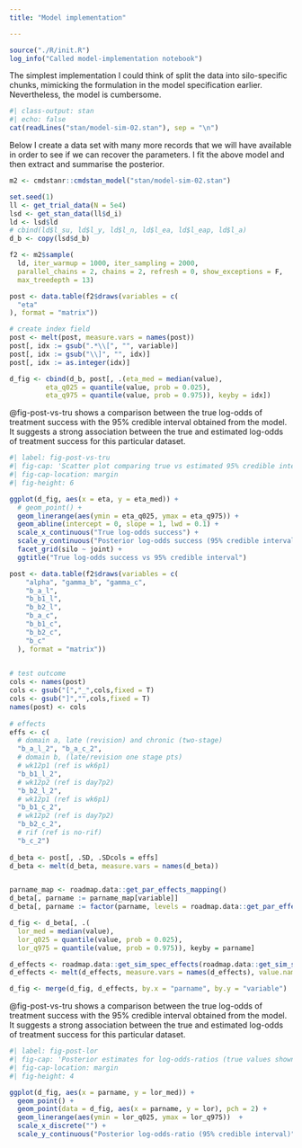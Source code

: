 ```yaml
---
title: "Model implementation"

---
```


```r
source("./R/init.R")
log_info("Called model-implementation notebook")
```



The simplest implementation I could think of split the data into silo-specific chunks, mimicking the formulation in the model specification earlier.
Nevertheless, the model is cumbersome.

```r
#| class-output: stan
#| echo: false
cat(readLines("stan/model-sim-02.stan"), sep = "\n")
```

Below I create a data set with many more records that we will have available in order to see if we can recover the parameters.
I fit the above model and then extract and summarise the posterior.

```r
m2 <- cmdstanr::cmdstan_model("stan/model-sim-02.stan")

set.seed(1)
ll <- get_trial_data(N = 5e4)
lsd <- get_stan_data(ll$d_i)
ld <- lsd$ld
# cbind(ld$l_su, ld$l_y, ld$l_n, ld$l_ea, ld$l_eap, ld$l_a)
d_b <- copy(lsd$d_b)

f2 <- m2$sample(
  ld, iter_warmup = 1000, iter_sampling = 2000,
  parallel_chains = 2, chains = 2, refresh = 0, show_exceptions = F, 
  max_treedepth = 13)

post <- data.table(f2$draws(variables = c(
  "eta"
), format = "matrix"))

# create index field
post <- melt(post, measure.vars = names(post))
post[, idx := gsub(".*\\[", "", variable)]
post[, idx := gsub("\\]", "", idx)]
post[, idx := as.integer(idx)]

d_fig <- cbind(d_b, post[, .(eta_med = median(value), 
         eta_q025 = quantile(value, prob = 0.025),
         eta_q975 = quantile(value, prob = 0.975)), keyby = idx])
```

@fig-post-vs-tru shows a comparison between the true log-odds of treatment success with the 95% credible interval obtained from the model.
It suggests a strong association between the true and estimated log-odds of treatment success for this particular dataset.

```r
#| label: fig-post-vs-tru
#| fig-cap: 'Scatter plot comparing true vs estimated 95% credible interval for log-odds treatment success.'
#| fig-cap-location: margin
#| fig-height: 6

ggplot(d_fig, aes(x = eta, y = eta_med)) +
  # geom_point() +
  geom_linerange(aes(ymin = eta_q025, ymax = eta_q975)) +
  geom_abline(intercept = 0, slope = 1, lwd = 0.1) +
  scale_x_continuous("True log-odds success") +
  scale_y_continuous("Posterior log-odds success (95% credible interval)") +
  facet_grid(silo ~ joint) +
  ggtitle("True log-odds success vs 95% credible interval")
```


```r
post <- data.table(f2$draws(variables = c(
    "alpha", "gamma_b", "gamma_c", 
    "b_a_l", 
    "b_b1_l", 
    "b_b2_l",
    "b_a_c",
    "b_b1_c", 
    "b_b2_c",
    "b_c"
  ), format = "matrix"))
  

# test outcome
cols <- names(post)
cols <- gsub("[","_",cols,fixed = T)
cols <- gsub("]","",cols,fixed = T)
names(post) <- cols
  
# effects
effs <- c(
  # domain a, late (revision) and chronic (two-stage)
  "b_a_l_2", "b_a_c_2", 
  # domain b, (late/revision one stage pts)
  # wk12p1 (ref is wk6p1)
  "b_b1_l_2", 
  # wk12p2 (ref is day7p2)
  "b_b2_l_2", 
  # wk12p1 (ref is wk6p1)
  "b_b1_c_2", 
  # wk12p2 (ref is day7p2)
  "b_b2_c_2",
  # rif (ref is no-rif)
  "b_c_2")
  
d_beta <- post[, .SD, .SDcols = effs]
d_beta <- melt(d_beta, measure.vars = names(d_beta))


parname_map <- roadmap.data::get_par_effects_mapping()
d_beta[, parname := parname_map[variable]]
d_beta[, parname := factor(parname, levels = roadmap.data::get_par_effects_mapping())]

d_fig <- d_beta[, .(
  lor_med = median(value), 
  lor_q025 = quantile(value, prob = 0.025),
  lor_q975 = quantile(value, prob = 0.975)), keyby = parname]

d_effects <- roadmap.data::get_sim_spec_effects(roadmap.data::get_sim_spec())
d_effects <- melt(d_effects, measure.vars = names(d_effects), value.name = "lor")

d_fig <- merge(d_fig, d_effects, by.x = "parname", by.y = "variable")

```


@fig-post-vs-tru shows a comparison between the true log-odds of treatment success with the 95% credible interval obtained from the model.
It suggests a strong association between the true and estimated log-odds of treatment success for this particular dataset.

```r
#| label: fig-post-lor
#| fig-cap: 'Posterior estimates for log-odds-ratios (true values shown as triangles).'
#| fig-cap-location: margin
#| fig-height: 4

ggplot(d_fig, aes(x = parname, y = lor_med)) +
  geom_point() +
  geom_point(data = d_fig, aes(x = parname, y = lor), pch = 2) +
  geom_linerange(aes(ymin = lor_q025, ymax = lor_q975))  +
  scale_x_discrete("") +
  scale_y_continuous("Posterior log-odds-ratio (95% credible interval)") 
```
